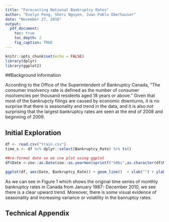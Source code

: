 ```yaml
---
title: "Forecasting National Bankruptcy Rates"
author: "Evelyn Peng, Sheri Nguyen, Juan Pablo Oberhauser"
date: "November 27, 2016"
output:
  pdf_document:
    toc: true
    toc_depth: 2
    fig_caption: TRUE
---
```


```r
knitr::opts_chunk$set(echo = FALSE)
library(dplyr)
library(ggplot2)
```


##Background Information

According to the Office of the Superintendent of Bankruptcy Canada, "The consumer insolvency rate is defined as the number of consumer insolvencies per thousand residents aged 18 years or above." Given that most of the bankrupcty filings are caused by economic downturns, it is no surprise that there is seasonality and trend in the data, and it is also not surprising that the largest bankruptcy rates are seen at the end of 2008 and beginning of 2009. 


## Initial Exploration
```r
df <- read.csv("train.csv")
time_s <- df %>% dplyr::select(Bankruptcy_Rate) %>% ts()
```

```r
##re-format date so we cna plot using ggplot
df$Date <-zoo::as.Date(zoo::as.yearmon(sprintf("%06s",as.character(df$Month)), "%m%Y"))
```


```r
ggplot(df, aes(Date, Bankruptcy_Rate)) + geom_line()  + xlab("") + ylab("Bankruptcy Rates") + ggtitle("Canadian Bankruptcy Rates ")
```


As we can see in Figure 1 which shows the original time series of monthly bankruptcy rates in Canada from January 1987- December 2010, we see there is a clear upward trend. Moreover, there is some visual evidence of seasonality and increasing variance or volatility in the banruptcy rates. 


## Technical Appendix